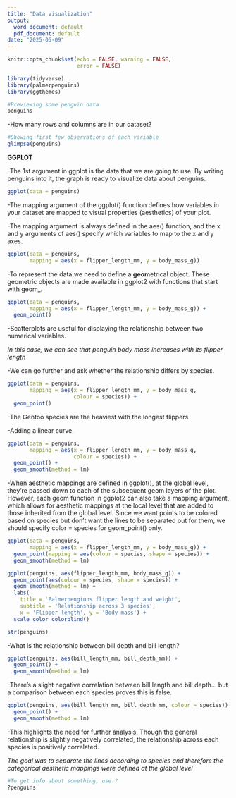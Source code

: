 ```yaml
---
title: "Data visualization"
output:
  word_document: default
  pdf_document: default
date: "2025-05-09"
---
```


```r
knitr::opts_chunk$set(echo = FALSE, warning = FALSE, 
                      error = FALSE)
```

```r
library(tidyverse)
library(palmerpenguins)
library(ggthemes)
```

```r
#Previewing some penguin data
penguins
```

-How many rows and columns are in our dataset?

```r
#Showing first few observations of each variable
glimpse(penguins)
```

**GGPLOT**

-The 1st argument in ggplot is the data that we are going to use. By writing penguins into it, the graph is ready to visualize data about penguins.

```r
ggplot(data = penguins)
```

-The mapping argument of the ggplot() function defines how variables in your dataset are mapped to visual properties (aesthetics) of your plot. 

-The mapping argument is always defined in the aes() function, and the x and y arguments of aes() specify which variables to map to the x and y axes.

```r
ggplot(data = penguins, 
       mapping = aes(x = flipper_length_mm, y = body_mass_g))
```

-To represent the data,we need to define a **geom**etrical object. These geometric objects are made available in ggplot2 with functions that start with geom_.

```r
ggplot(data = penguins, 
       mapping = aes(x = flipper_length_mm, y = body_mass_g)) +
  geom_point()
```

-Scatterplots are useful for displaying the relationship between two numerical variables.

*In this case, we can see that penguin body mass increases with its flipper length*

-We can go further and ask whether the relationship differs by species.

```r
ggplot(data = penguins, 
       mapping = aes(x = flipper_length_mm, y = body_mass_g, 
                     colour = species)) +
  geom_point()
```

-The Gentoo species are the heaviest with the longest flippers

-Adding a linear curve.

```r
ggplot(data = penguins, 
       mapping = aes(x = flipper_length_mm, y = body_mass_g, 
                     colour = species)) +
  geom_point() +
  geom_smooth(method = lm)
```

-When aesthetic mappings are defined in ggplot(), at the global level, they’re passed down to each of the subsequent geom layers of the plot. However, each geom function in ggplot2 can also take a mapping argument, which allows for aesthetic mappings at the local level that are added to those inherited from the global level. Since we want points to be colored based on species but don’t want the lines to be separated out for them, we should specify color = species for geom_point() only.

```r
ggplot(data = penguins, 
       mapping = aes(x = flipper_length_mm, y = body_mass_g)) +
  geom_point(mapping = aes(colour = species, shape = species)) +
  geom_smooth(method = lm)
```

```r
ggplot(penguins, aes(flipper_length_mm, body_mass_g)) +
  geom_point(aes(colour = species, shape = species)) +
  geom_smooth(method = lm) +
  labs(
    title = 'Palmerpengiuns flipper length and weight',
    subtitle = 'Relationship across 3 species',
    x = 'Flipper length', y = 'Body mass') +
  scale_color_colorblind()
```

```r
str(penguins)
```

-What is the relationship between bill depth and bill length?

```r
ggplot(penguins, aes(bill_length_mm, bill_depth_mm)) +
  geom_point() +
  geom_smooth(method = lm)
```

-There's a slight negative correlation between bill length and bill depth... but a comparison between each species proves this is false.

```r
ggplot(penguins, aes(bill_length_mm, bill_depth_mm, colour = species)) +
  geom_point() +
  geom_smooth(method = lm)
```

-This highlights the need for further analysis. Though the general relationship is slightly negatively correlated, the relationship across each species is positively correlated.

*The goal was to separate the lines according to species and therefore the categorical aesthetic mappings were defined at the global level*

```r
#To get info about something, use ?
?penguins
```

